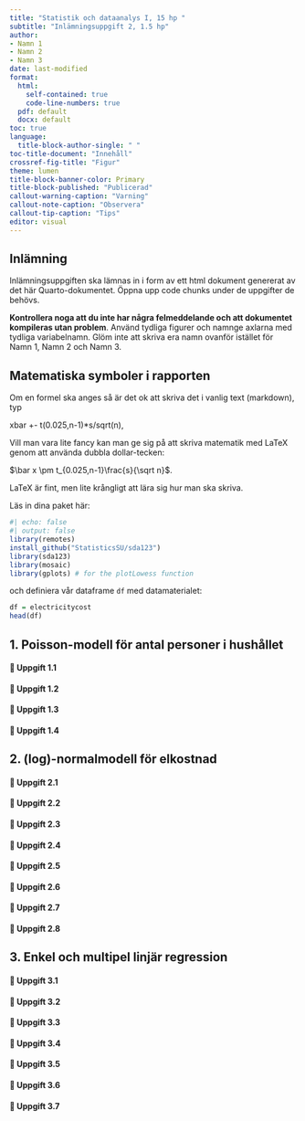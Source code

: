 ```yaml
---
title: "Statistik och dataanalys I, 15 hp "
subtitle: "Inlämningsuppgift 2, 1.5 hp"
author: 
- Namn 1
- Namn 2
- Namn 3
date: last-modified
format: 
  html:
    self-contained: true
    code-line-numbers: true
  pdf: default  
  docx: default
toc: true
language: 
  title-block-author-single: " "
toc-title-document: "Innehåll"
crossref-fig-title: "Figur"
theme: lumen
title-block-banner-color: Primary
title-block-published: "Publicerad"
callout-warning-caption: "Varning"
callout-note-caption: "Observera"
callout-tip-caption: "Tips"
editor: visual
---
```


::: callout-important
## Inlämning

Inlämningsuppgiften ska lämnas in i form av ett html dokument genererat av det här Quarto-dokumentet. Öppna upp code chunks under de uppgifter de behövs.

**Kontrollera noga att du inte har några felmeddelande och att dokumentet kompileras utan problem**. Använd tydliga figurer och namnge axlarna med tydliga variabelnamn. Glöm inte att skriva era namn ovanför istället för Namn 1, Namn 2 och Namn 3.
:::

::: callout-tip
## Matematiska symboler i rapporten

Om en formel ska anges så är det ok att skriva det i vanlig text (markdown), typ

xbar +- t(0.025,n-1)\*s/sqrt(n),

Vill man vara lite fancy kan man ge sig på att skriva matematik med LaTeX genom att använda dubbla dollar-tecken:

$\bar x \pm t_{0.025,n-1}\frac{s}{\sqrt n}$.

LaTeX är fint, men lite krångligt att lära sig hur man ska skriva.
:::

Läs in dina paket här:

```r
#| echo: false
#| output: false
library(remotes)
install_github("StatisticsSU/sda123")
library(sda123)
library(mosaic)
library(gplots) # for the plotLowess function
```

och definiera vår dataframe `df` med datamaterialet:

```r
df = electricitycost
head(df)
```

## 1. Poisson-modell för antal personer i hushållet

#### 💪 Uppgift 1.1

#### 💪 Uppgift 1.2

#### 💪 Uppgift 1.3

#### 💪 Uppgift 1.4

## 2. (log)-normalmodell för elkostnad

#### 💪 Uppgift 2.1

#### 💪 Uppgift 2.2

#### 💪 Uppgift 2.3

#### 💪 Uppgift 2.4

#### 💪 Uppgift 2.5

#### 💪 Uppgift 2.6

#### 💪 Uppgift 2.7

#### 💪 Uppgift 2.8

## 3. Enkel och multipel linjär regression

#### 💪 Uppgift 3.1

#### 💪 Uppgift 3.2

#### 💪 Uppgift 3.3

#### 💪 Uppgift 3.4

#### 💪 Uppgift 3.5

#### 💪 Uppgift 3.6

#### 💪 Uppgift 3.7
